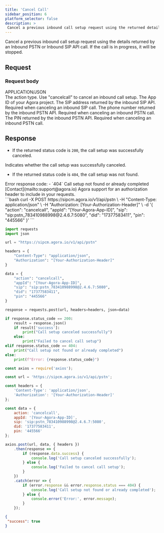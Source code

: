 ```yaml
---
title: 'Cancel Call'
sidebar_position: 6
platform_selector: false
description: >
 Cancel a previous inbound call setup request using the returned details.
---
```



<RestAPILayout>
 <LeftColumn
   title={frontMatter.title}
   method="POST"
   endpoint="https://sipcm.agora.io/v1/api/pstn"
 >

Cancel a previous inbound call setup request using the details returned by an Inbound PSTN or Inbound SIP API call. If the call is in progress, it will be stopped.

## Request

### Request body

<div class="api-mime-type">APPLICATION/JSON</div>

<ParameterList title="BODY" required={true}>
 <Parameter name="action" type="string" possibleValues="inbound, outbound, inboundsip, endcall, cancelcall" required={true}>
   The action type. Use "cancelcall" to cancel an inbound call setup.
 </Parameter>
 <Parameter name="appId" type="string" required={true}>
   The App ID of your Agora project.
 </Parameter>
 <Parameter name="sip" type="string" required={false}>
   The SIP address returned by the inbound SIP API. Required when canceling an inbound SIP call.
 </Parameter>
 <Parameter name="did" type="string" required={false}>
   The phone number returned by the inbound PSTN API. Required when canceling an inbound PSTN call.
 </Parameter>
 <Parameter name="pin" type="string" required={false}>
   The PIN returned by the inbound PSTN API. Required when canceling an inbound PSTN call.
 </Parameter>
</ParameterList>

## Response

- If the returned status code is `200`, the call setup was successfully canceled.

 <ParameterList title="OK">
   <Parameter name="success" type="boolean">
     Indicates whether the call setup was successfully canceled.
   </Parameter>
 </ParameterList>

- If the returned status code is `404`, the call setup was not found.

 <ParameterList title="Not Found">
   <Parameter name="code" type="integer">
   Error response code:
   - `404` Call setup not found or already completed
   </Parameter>
 </ParameterList>

</LeftColumn>

<RightColumn>

<Section title="Authorization">
[Contact](mailto:support@agora.io) Agora support for an authorization header to include in your requests.
</Section>

<Section title="Request example">

 <Tabs groupId="code-examples">
   <TabItem value="curl" label="curl" default>
     ```bash
     curl -X POST https://sipcm.agora.io/v1/api/pstn \
       -H "Content-Type: application/json" \
       -H "Authorization: [Your-Authorization-Header]" \
       -d '{
         "action": "cancelcall",
         "appId": "[Your-Agora-App-ID]",
         "sip": "sip:pstn_783410988998@2.4.6.7:5080",
         "did": "17377583411",
         "pin": "445566"
       }'
     ```
   </TabItem>
   <TabItem value="python" label="Python">

   ```python
   import requests
   import json

   url = "https://sipcm.agora.io/v1/api/pstn"

   headers = {
       "Content-Type": "application/json",
       "Authorization": "[Your-Authorization-Header]"
   }

   data = {
       "action": "cancelcall",
       "appId": "[Your-Agora-App-ID]",
       "sip": "sip:pstn_783410988998@2.4.6.7:5080",
       "did": "17377583411",
       "pin": "445566"
   }

   response = requests.post(url, headers=headers, json=data)

   if response.status_code == 200:
       result = response.json()
       if result['success']:
           print("Call setup canceled successfully")
       else:
           print("Failed to cancel call setup")
   elif response.status_code == 404:
       print("Call setup not found or already completed")
   else:
       print(f"Error: {response.status_code}")
   ```
   </TabItem>

   <TabItem value="node" label="Node.js">

   ```js
   const axios = require('axios');

   const url = 'https://sipcm.agora.io/v1/api/pstn';

   const headers = {
       'Content-Type': 'application/json',
       'Authorization': '[Your-Authorization-Header]'
   };

   const data = {
       action: 'cancelcall',
       appId: '[Your-Agora-App-ID]',
       sip: 'sip:pstn_783410988998@2.4.6.7:5080',
       did: '17377583411',
       pin: '445566'
   };

   axios.post(url, data, { headers })
       .then(response => {
           if (response.data.success) {
               console.log('Call setup canceled successfully');
           } else {
               console.log('Failed to cancel call setup');
           }
       })
       .catch(error => {
           if (error.response && error.response.status === 404) {
               console.log('Call setup not found or already completed');
           } else {
               console.error('Error:', error.message);
           }
       });
   ```
   </TabItem>
 </Tabs>

</Section>

<Section title="Response example">

```json
{  
 "success": true
}
```

</Section>
</RightColumn>
</RestAPILayout>